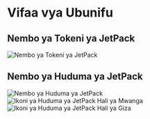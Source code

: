 # Vifaa vya Ubunifu

## Nembo ya Tokeni ya JetPack

![Nembo ya Tokeni ya JetPack](/images/jetpack.svg)

## Nembo ya Huduma ya JetPack

![Nembo ya Huduma ya JetPack](/images/jetpack_image.png)
![Ikoni ya Huduma ya JetPack Hali ya Mwanga](/images/jetpack_logo.svg)
![Ikoni ya Huduma ya JetPack Hali ya Giza](/images/jetpack_logo_dark.svg)